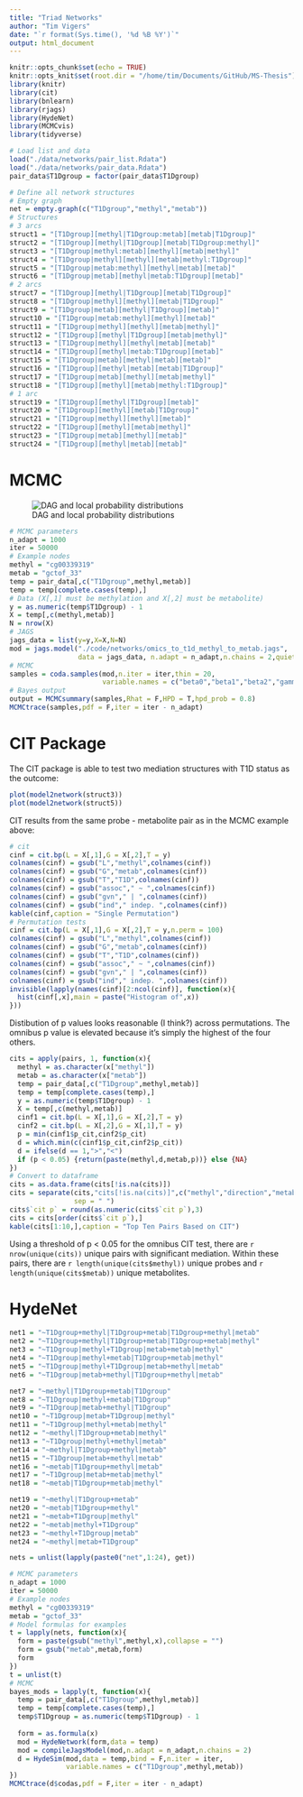 ```yaml
---
title: "Triad Networks"
author: "Tim Vigers"
date: "`r format(Sys.time(), '%d %B %Y')`"
output: html_document
---
```


```r
knitr::opts_chunk$set(echo = TRUE)
knitr::opts_knit$set(root.dir = "/home/tim/Documents/GitHub/MS-Thesis")
library(knitr)
library(cit)
library(bnlearn)
library(rjags)
library(HydeNet)
library(MCMCvis)
library(tidyverse)
```

```r
# Load list and data
load("./data/networks/pair_list.Rdata")
load("./data/networks/pair_data.Rdata")
pair_data$T1Dgroup = factor(pair_data$T1Dgroup)
```

```r
# Define all network structures
# Empty graph
net = empty.graph(c("T1Dgroup","methyl","metab"))
# Structures
# 3 arcs
struct1 = "[T1Dgroup][methyl|T1Dgroup:metab][metab|T1Dgroup]"
struct2 = "[T1Dgroup][methyl|T1Dgroup][metab|T1Dgroup:methyl]"
struct3 = "[T1Dgroup|methyl:metab][methyl][metab|methyl]"
struct4 = "[T1Dgroup|methyl][methyl][metab|methyl:T1Dgroup]"
struct5 = "[T1Dgroup|metab:methyl][methyl|metab][metab]"
struct6 = "[T1Dgroup|metab][methyl|metab:T1Dgroup][metab]"
# 2 arcs
struct7 = "[T1Dgroup][methyl|T1Dgroup][metab|T1Dgroup]"
struct8 = "[T1Dgroup|methyl][methyl][metab|T1Dgroup]"
struct9 = "[T1Dgroup|metab][methyl|T1Dgroup][metab]"
struct10 = "[T1Dgroup|metab:methyl][methyl][metab]"
struct11 = "[T1Dgroup|methyl][methyl][metab|methyl]"
struct12 = "[T1Dgroup][methyl|T1Dgroup][metab|methyl]"
struct13 = "[T1Dgroup|methyl][methyl|metab][metab]"
struct14 = "[T1Dgroup][methyl|metab:T1Dgroup][metab]"
struct15 = "[T1Dgroup|metab][methyl|metab][metab]"
struct16 = "[T1Dgroup][methyl|metab][metab|T1Dgroup]"
struct17 = "[T1Dgroup|metab][methyl][metab|methyl]"
struct18 = "[T1Dgroup][methyl][metab|methyl:T1Dgroup]"
# 1 arc
struct19 = "[T1Dgroup][methyl|T1Dgroup][metab]"
struct20 = "[T1Dgroup][methyl][metab|T1Dgroup]"
struct21 = "[T1Dgroup|methyl][methyl][metab]"
struct22 = "[T1Dgroup][methyl][metab|methyl]"
struct23 = "[T1Dgroup|metab][methyl][metab]"
struct24 = "[T1Dgroup][methyl|metab][metab]"
```

# MCMC

![DAG and local probability distributions](/Users/timvigers/GitHub/MS-Thesis/image001.png)

```r
# MCMC parameters
n_adapt = 1000
iter = 50000
# Example nodes
methyl = "cg00339319"
metab = "gctof_33"
temp = pair_data[,c("T1Dgroup",methyl,metab)]
temp = temp[complete.cases(temp),]
# Data (X[,1] must be methylation and X[,2] must be metabolite)
y = as.numeric(temp$T1Dgroup) - 1
X = temp[,c(methyl,metab)]
N = nrow(X)
# JAGS
jags_data = list(y=y,X=X,N=N)
mod = jags.model("./code/networks/omics_to_t1d_methyl_to_metab.jags",
                 data = jags_data, n.adapt = n_adapt,n.chains = 2,quiet = T)
# MCMC
samples = coda.samples(mod,n.iter = iter,thin = 20,
                       variable.names = c("beta0","beta1","beta2","gamma0","gamma1"))
# Bayes output
output = MCMCsummary(samples,Rhat = F,HPD = T,hpd_prob = 0.8)
MCMCtrace(samples,pdf = F,iter = iter - n_adapt)
```

# CIT Package

The CIT package is able to test two mediation structures with T1D status as the outcome:

```r
plot(model2network(struct3))
plot(model2network(struct5))
```

CIT results from the same probe - metabolite pair as in the MCMC example above:

```r
# cit
cinf = cit.bp(L = X[,1],G = X[,2],T = y)
colnames(cinf) = gsub("L","methyl",colnames(cinf))
colnames(cinf) = gsub("G","metab",colnames(cinf))
colnames(cinf) = gsub("T","T1D",colnames(cinf))
colnames(cinf) = gsub("assoc"," ~ ",colnames(cinf))
colnames(cinf) = gsub("gvn"," | ",colnames(cinf))
colnames(cinf) = gsub("ind"," indep. ",colnames(cinf))
kable(cinf,caption = "Single Permutation")
# Permutation tests
cinf = cit.bp(L = X[,1],G = X[,2],T = y,n.perm = 100)
colnames(cinf) = gsub("L","methyl",colnames(cinf))
colnames(cinf) = gsub("G","metab",colnames(cinf))
colnames(cinf) = gsub("T","T1D",colnames(cinf))
colnames(cinf) = gsub("assoc"," ~ ",colnames(cinf))
colnames(cinf) = gsub("gvn"," | ",colnames(cinf))
colnames(cinf) = gsub("ind"," indep. ",colnames(cinf))
invisible(lapply(names(cinf)[2:ncol(cinf)], function(x){
  hist(cinf[,x],main = paste("Histogram of",x))
}))
```

Distibution of p values looks reasonable (I think?) across permutations. The omnibus p value is elevated because it's simply the highest of the four others.

```r
cits = apply(pairs, 1, function(x){
  methyl = as.character(x["methyl"])
  metab = as.character(x["metab"])
  temp = pair_data[,c("T1Dgroup",methyl,metab)]
  temp = temp[complete.cases(temp),]
  y = as.numeric(temp$T1Dgroup) - 1
  X = temp[,c(methyl,metab)]
  cinf1 = cit.bp(L = X[,1],G = X[,2],T = y)
  cinf2 = cit.bp(L = X[,2],G = X[,1],T = y)
  p = min(cinf1$p_cit,cinf2$p_cit)
  d = which.min(c(cinf1$p_cit,cinf2$p_cit))
  d = ifelse(d == 1,">","<")
  if (p < 0.05) {return(paste(methyl,d,metab,p))} else {NA}
})
# Convert to dataframe
cits = as.data.frame(cits[!is.na(cits)])
cits = separate(cits,"cits[!is.na(cits)]",c("methyl","direction","metab","cit p"),
                sep = " ")
cits$`cit p` = round(as.numeric(cits$`cit p`),3)
cits = cits[order(cits$`cit p`),]
kable(cits[1:10,],caption = "Top Ten Pairs Based on CIT")
```

Using a threshold of p < 0.05 for the omnibus CIT test, there are `r nrow(unique(cits))` unique pairs with significant mediation. Within these pairs, there are `r length(unique(cits$methyl))` unique probes and `r length(unique(cits$metab))` unique metabolites.

# HydeNet

```r
net1 = "~T1Dgroup+methyl|T1Dgroup+metab|T1Dgroup+methyl|metab"
net2 = "~T1Dgroup+methyl|T1Dgroup+metab|T1Dgroup+metab|methyl"
net3 = "~T1Dgroup|methyl+T1Dgroup|metab+metab|methyl"
net4 = "~T1Dgroup|methyl+metab|T1Dgroup+metab|methyl"
net5 = "~T1Dgroup|methyl+T1Dgroup|metab+methyl|metab"
net6 = "~T1Dgroup|metab+methyl|T1Dgroup+methyl|metab"

net7 = "~methyl|T1Dgroup+metab|T1Dgroup"
net8 = "~T1Dgroup|methyl+metab|T1Dgroup"
net9 = "~T1Dgroup|metab+methyl|T1Dgroup"
net10 = "~T1Dgroup|metab+T1Dgroup|methyl"
net11 = "~T1Dgroup|methyl+metab|methyl"
net12 = "~methyl|T1Dgroup+metab|methyl"
net13 = "~T1Dgroup|methyl+methyl|metab"
net14 = "~methyl|T1Dgroup+methyl|metab"
net15 = "~T1Dgroup|metab+methyl|metab"
net16 = "~metab|T1Dgroup+methyl|metab"
net17 = "~T1Dgroup|metab+metab|methyl"
net18 = "~metab|T1Dgroup+metab|methyl"

net19 = "~methyl|T1Dgroup+metab"
net20 = "~metab|T1Dgroup+methyl"
net21 = "~metab+T1Dgroup|methyl"
net22 = "~metab|methyl+T1Dgroup"
net23 = "~methyl+T1Dgroup|metab"
net24 = "~methyl|metab+T1Dgroup"

nets = unlist(lapply(paste0("net",1:24), get))
```

```r
# MCMC parameters
n_adapt = 1000
iter = 50000
# Example nodes
methyl = "cg00339319"
metab = "gctof_33"
# Model formulas for examples
t = lapply(nets, function(x){
  form = paste(gsub("methyl",methyl,x),collapse = "")
  form = gsub("metab",metab,form)
  form
})
t = unlist(t)
# MCMC
bayes_mods = lapply(t, function(x){
  temp = pair_data[,c("T1Dgroup",methyl,metab)]
  temp = temp[complete.cases(temp),]
  temp$T1Dgroup = as.numeric(temp$T1Dgroup) - 1
  
  form = as.formula(x)
  mod = HydeNetwork(form,data = temp)
  mod = compileJagsModel(mod,n.adapt = n_adapt,n.chains = 2)
  d = HydeSim(mod,data = temp,bind = F,n.iter = iter, 
              variable.names = c("T1Dgroup",methyl,metab))
})
MCMCtrace(d$codas,pdf = F,iter = iter - n_adapt)
```
